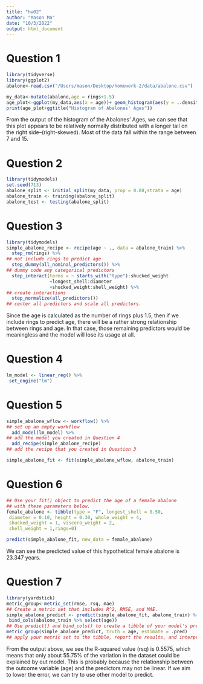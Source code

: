 ```yaml
---
title: "hw02"
author: "Mason Ma"
date: "10/3/2022"
output: html_document
---
```

# Question 1
```r
library(tidyverse)
library(ggplot2)
abalone<-read.csv("/Users/mason/Desktop/homework-2/data/abalone.csv")

my_data<-mutate(abalone,age = rings+1.5)
age_plot<-ggplot(my_data,aes(x = age))+ geom_histogram(aes(y = ..density..),colour = 1, fill = "grey") +geom_density(lwd = 1,linetype = 1,colour = 2)
print(age_plot+ggtitle("Histogram of Abalones' Ages"))
```

From the output of the histogram of the Abalones' Ages, we can see that this plot appears to be relatively normally distributed with a longer tail on the right side--(right-skewed). Most of the data fall within the range between 7 and 15.


# Question 2
```r
library(tidymodels)
set.seed(713)
abalone_split <- initial_split(my_data, prop = 0.80,strata = age)
abalone_train <- training(abalone_split)
abalone_test <- testing(abalone_split)
```


# Question 3
```r
library(tidymodels)
simple_abalone_recipe <- recipe(age ~ ., data = abalone_train) %>%
  step_rm(rings) %>%
## not include rings to predict age
  step_dummy(all_nominal_predictors()) %>%
## dummy code any categorical predictors
  step_interact(terms = ~ starts_with("type"):shucked_weight 
                +longest_shell:diameter
                +shucked_weight:shell_weight) %>%
## create interactions 
  step_normalize(all_predictors()) 
## center all predictors and scale all predictors.
```

Since the age is calculated as the number of rings plus 1.5, then if we include rings to predict age, there will be a rather strong relationship between rings and age. In that case, those remaining predictors would be meaningless and the model will lose its usage at all.

# Question 4
```r
lm_model <- linear_reg() %>% 
 set_engine("lm")
```

# Question 5
```r
simple_abalone_wflow <- workflow() %>% 
## set up an empty workflow  
  add_model(lm_model) %>% 
## add the model you created in Question 4  
  add_recipe(simple_abalone_recipe)
## add the recipe that you created in Question 3

simple_abalone_fit <- fit(simple_abalone_wflow, abalone_train)
```
  
# Question 6
```r
## Use your fit() object to predict the age of a female abalone 
## with these parameters below.
female_abalone <- tibble(type = "F", longest_shell = 0.50,
 diameter = 0.10, height = 0.30, whole_weight = 4,
 shucked_weight = 1, viscera_weight = 2,
 shell_weight = 1,rings=0)

predict(simple_abalone_fit, new_data = female_abalone)
```

We can see the predicted value of this hypothetical female abalone is 23.347 years.

# Question 7
```r
library(yardstick)
metric_group<-metric_set(rmse, rsq, mae)
## Create a metric set that includes R^2, RMSE, and MAE.
simple_abalone_predict <- predict(simple_abalone_fit, abalone_train) %>% 
 bind_cols(abalone_train %>% select(age))
## Use predict() and bind_cols() to create a tibble of your model's predicted values from the training data along with the actual observed ages.
metric_group(simple_abalone_predict, truth = age, estimate = .pred)
## apply your metric set to the tibble, report the results, and interpret the R^2 value.
```

From the output above, we see the R-squared value (rsq) is 0.5575, which means that only about 55.75% of the variation in the dataset could be explained by out model. This is probably because the relationship between the outcome variable (age) and the predictors may not be linear. If we aim to lower the error, we can try to use other model to predict.




